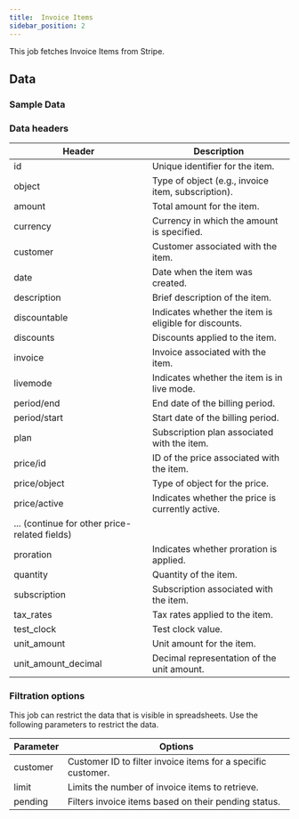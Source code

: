 ```yaml
---
title:  Invoice Items
sidebar_position: 2
---
```


This job fetches Invoice Items from Stripe. 

<AddJob
  template="gsheet_stripe_invoice_items" 
/>

## Data

### Sample Data

<Gsheet
  src="https://docs.google.com/spreadsheets/d/1yiCWVI4oGzIPUBR2Emm2YJGfpisbRnxShpuFw1MVqzE/edit#gid=1846151702"
/>


### Data headers 

| Header                  | Description                                               |
|-------------------------|-----------------------------------------------------------|
| id                      | Unique identifier for the item.                            |
| object                  | Type of object (e.g., invoice item, subscription).        |
| amount                  | Total amount for the item.                                |
| currency                | Currency in which the amount is specified.                |
| customer                | Customer associated with the item.                        |
| date                    | Date when the item was created.                           |
| description             | Brief description of the item.                            |
| discountable            | Indicates whether the item is eligible for discounts.     |
| discounts               | Discounts applied to the item.                            |
| invoice                 | Invoice associated with the item.                         |
| livemode                | Indicates whether the item is in live mode.               |
| period/end              | End date of the billing period.                           |
| period/start            | Start date of the billing period.                         |
| plan                    | Subscription plan associated with the item.               |
| price/id                | ID of the price associated with the item.                 |
| price/object            | Type of object for the price.                             |
| price/active            | Indicates whether the price is currently active.          |
| ... (continue for other price-related fields)               |
| proration               | Indicates whether proration is applied.                   |
| quantity                | Quantity of the item.                                     |
| subscription            | Subscription associated with the item.                   |
| tax_rates               | Tax rates applied to the item.                           |
| test_clock              | Test clock value.                                         |
| unit_amount             | Unit amount for the item.                                 |
| unit_amount_decimal     | Decimal representation of the unit amount.                |




### Filtration options 

This job can restrict the data that is visible in spreadsheets. Use the following parameters to restrict the data.

| Parameter | Options |
|----|----|
| customer      | Customer ID to filter invoice items for a specific customer.|
| limit         | Limits the number of invoice items to retrieve.       |
| pending       | Filters invoice items based on their pending status.  |
